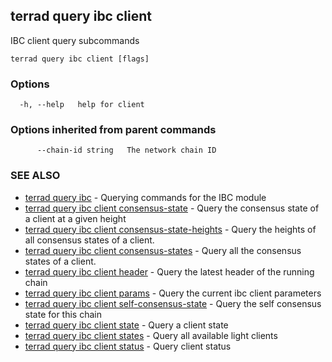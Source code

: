 ## terrad query ibc client

IBC client query subcommands

```
terrad query ibc client [flags]
```

### Options

```
  -h, --help   help for client
```

### Options inherited from parent commands

```
      --chain-id string   The network chain ID
```

### SEE ALSO

* [terrad query ibc](terrad_query_ibc.md)	 - Querying commands for the IBC module
* [terrad query ibc client consensus-state](terrad_query_ibc_client_consensus-state.md)	 - Query the consensus state of a client at a given height
* [terrad query ibc client consensus-state-heights](terrad_query_ibc_client_consensus-state-heights.md)	 - Query the heights of all consensus states of a client.
* [terrad query ibc client consensus-states](terrad_query_ibc_client_consensus-states.md)	 - Query all the consensus states of a client.
* [terrad query ibc client header](terrad_query_ibc_client_header.md)	 - Query the latest header of the running chain
* [terrad query ibc client params](terrad_query_ibc_client_params.md)	 - Query the current ibc client parameters
* [terrad query ibc client self-consensus-state](terrad_query_ibc_client_self-consensus-state.md)	 - Query the self consensus state for this chain
* [terrad query ibc client state](terrad_query_ibc_client_state.md)	 - Query a client state
* [terrad query ibc client states](terrad_query_ibc_client_states.md)	 - Query all available light clients
* [terrad query ibc client status](terrad_query_ibc_client_status.md)	 - Query client status


